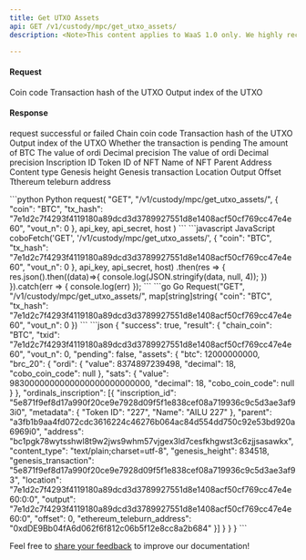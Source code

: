 ```yaml
---
title: Get UTXO Assets
api: GET /v1/custody/mpc/get_utxo_assets/ 
description: <Note>This content applies to WaaS 1.0 only. We highly recommend that you upgrade to [WaaS 2.0](https://www.cobo.com/developers/v2/guides/overview/introduction).</Note> This endpoint returns a JSON response containing the asset information within the given UTXO. These assets include BRC-20, BRC-420, and NFTs, among others.

---
```

#### Request
<ParamField query="coin" type="String" required>Coin code</ParamField>
<ParamField query="tx_hash" type="String" required>Transaction hash of the UTXO</ParamField>
<ParamField query="vout_n" type="Int" required>Output index of the UTXO</ParamField>

#### Response
<ResponseField name="success" type="bool">request successful or failed</ResponseField>
<ResponseField name="result" type="object">
  <Expandable title="object">
    <ResponseField name="chain_coin" type="String" >Chain coin code</ResponseField>
    <ResponseField name="txid" type="String" >Transaction hash of the UTXO</ResponseField>
    <ResponseField name="vout_n" type="Int" >Output index of the UTXO</ResponseField>
    <ResponseField name="pending" type="Bool" >Whether the transaction is pending</ResponseField>
    <ResponseField name="assets" type="object">
      <Expandable title="object">
        <ResponseField name="btc" type="Int" >The amount of BTC</ResponseField>
        <ResponseField name="brc-20" type="object">
          <Expandable title="object">
            <ResponseField name="ordi" type="object">
              <Expandable title="object">
                <ResponseField name="value" type="Int" >The value of ordi</ResponseField>
                <ResponseField name="decimal" type="Int" >Decimal precision</ResponseField>
              </Expandable>
            </ResponseField>
            <ResponseField name="sats" type="object">
              <Expandable title="object">
                <ResponseField name="value" type="Int" >The value of ordi</ResponseField>
                <ResponseField name="decimal" type="Int" >Decimal precision</ResponseField>
              </Expandable>
            </ResponseField>
          </Expandable>
        </ResponseField>
        <ResponseField name="ordinals-inscription" type="object[]">
          <Expandable title="object">
            <ResponseField name="inscription_id" type="String" >Inscription ID</ResponseField>
            <ResponseField name="metadata" type="object">
              <Expandable title="object">
                <ResponseField name="Token ID" type="String" >Token ID of NFT</ResponseField>
                <ResponseField name="Name" type="String" >Name of NFT</ResponseField>
              </Expandable>
            </ResponseField>
            <ResponseField name="parent" type="String" >Parent</ResponseField>
            <ResponseField name="address" type="String" >Address</ResponseField>
            <ResponseField name="content_type" type="String" >Content type</ResponseField>
            <ResponseField name="genesis_height" type="String" >Genesis height</ResponseField>
            <ResponseField name="genesis_transaction" type="String" >Genesis transaction</ResponseField>
            <ResponseField name="location" type="String" >Location</ResponseField>
            <ResponseField name="output" type="String" >Output</ResponseField>
            <ResponseField name="offset" type="String" >Offset</ResponseField>
            <ResponseField name="ethereum_teleburn_address" type="String" >Tthereum teleburn address</ResponseField>
          </Expandable>
        </ResponseField>
      </Expandable>
    </ResponseField>
  </Expandable>
</ResponseField>


<RequestExample>
```python Python
request(
    "GET",
    "/v1/custody/mpc/get_utxo_assets/",
    {
        "coin": "BTC",
        "tx_hash": "7e1d2c7f4293f4119180a89dcd3d3789927551d8e1408acf50cf769cc47e4e60",
        "vout_n": 0
    },
    api_key, api_secret, host
)
```
```javascript JavaScript
coboFetch('GET', '/v1/custody/mpc/get_utxo_assets/', {
    "coin": "BTC",
    "tx_hash": "7e1d2c7f4293f4119180a89dcd3d3789927551d8e1408acf50cf769cc47e4e60",
    "vout_n": 0
}, api_key, api_secret, host)
    .then(res => {
        res.json().then((data)=>{
            console.log(JSON.stringify(data, null, 4));
        })
    }).catch(err => {
        console.log(err)
    });
```
```go Go
Request("GET", "/v1/custody/mpc/get_utxo_assets/", map[string]string{
    "coin": "BTC",
    "tx_hash": "7e1d2c7f4293f4119180a89dcd3d3789927551d8e1408acf50cf769cc47e4e60",
    "vout_n": 0
})
```
</RequestExample>

<ResponseExample>
```json
{
  "success": true,
  "result": {
    "chain_coin": "BTC",
    "txid": "7e1d2c7f4293f4119180a89dcd3d3789927551d8e1408acf50cf769cc47e4e60",
    "vout_n": 0,
    "pending": false,
    "assets": {
      "btc": 12000000000,
      "brc_20": {
        "ordi": {
          "value": 8374897239498,
          "decimal": 18,
          "cobo_coin_code": null
        },
        "sats": {
          "value": 9830000000000000000000000000,
          "decimal": 18,
          "cobo_coin_code": null
        }
      },
      "ordinals_inscription": [{
        "inscription_id": "5e871f9ef8d17a990f20ce9e7928d09f5f1e838cef08a719936c9c5d3ae3af93i0",
        "metadata": {
          "Token ID": "227",
          "Name": "AILU 227"
        },
        "parent": "a3fb1b9aa4fd072cdc3616224c46276b064ac84d554dd750c92e53bd920a6969i0",
        "address": "bc1pgk78wytsshwl8t9w2jws9whm57vjgex3ld7cesfkhgwst3c6zjjsasawkx",
        "content_type": "text/plain;charset=utf-8",
        "genesis_height": 834518,
        "genesis_transaction": "5e871f9ef8d17a990f20ce9e7928d09f5f1e838cef08a719936c9c5d3ae3af93",
        "location": "7e1d2c7f4293f4119180a89dcd3d3789927551d8e1408acf50cf769cc47e4e60:0:0",
        "output": "7e1d2c7f4293f4119180a89dcd3d3789927551d8e1408acf50cf769cc47e4e60:0",
        "offset": 0,
        "ethereum_teleburn_address": "0xdDE9Bb04fA6d062f6f812c06b5f12e8cc8a2b684"
      }]
    }
  }
}
```
</ResponseExample>

<Tip>Feel free to [share your feedback](https://forms.zohopublic.com/cobo/form/DocumentFeedbackForm/formperma/QvLOhxJv1_JMsJ-1dleZ8Itb_7rzN-LtgvsDdxosoVI) to improve our documentation!</Tip>